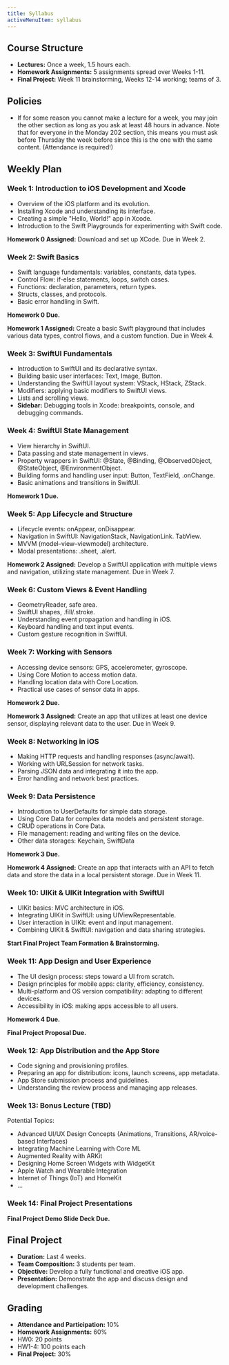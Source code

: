 ```yaml
---
title: Syllabus
activeMenuItem: syllabus
---
```


## Course Structure
- **Lectures:** Once a week, 1.5 hours each.
- **Homework Assignments:** 5 assignments spread over Weeks 1-11.
- **Final Project:** Week 11 brainstorming, Weeks 12-14 working; teams of 3.

## Policies
- If for some reason you cannot make a lecture for a week, you may join the other section as long as you ask at least 48 hours in advance. Note that for everyone in the Monday 202 section, this means you must ask before Thursday the week before since this is the one with the same content. (Attendance is required!)

## Weekly Plan
### Week 1: Introduction to iOS Development and Xcode
- Overview of the iOS platform and its evolution.
- Installing Xcode and understanding its interface.
- Creating a simple "Hello, World!" app in Xcode.
- Introduction to the Swift Playgrounds for experimenting with Swift code.

**Homework 0 Assigned:** Download and set up XCode. Due in Week 2.

### Week 2: Swift Basics
- Swift language fundamentals: variables, constants, data types.
- Control Flow: if-else statements, loops, switch cases.
- Functions: declaration, parameters, return types.
- Structs, classes, and protocols.
- Basic error handling in Swift.

**Homework 0 Due.**

**Homework 1 Assigned:** Create a basic Swift playground that includes various data types, control flows, and a custom function. Due in Week 4.

### Week 3: SwiftUI Fundamentals
- Introduction to SwiftUI and its declarative syntax.
- Building basic user interfaces: Text, Image, Button.
- Understanding the SwiftUI layout system: VStack, HStack, ZStack.
- Modifiers: applying basic modifiers to SwiftUI views.
- Lists and scrolling views.
- **Sidebar:** Debugging tools in Xcode: breakpoints, console, and debugging commands.

### Week 4: SwiftUI State Management
- View hierarchy in SwiftUI.
- Data passing and state management in views.
- Property wrappers in SwiftUI: @State, @Binding, @ObservedObject, @StateObject, @EnvironmentObject.
- Building forms and handling user input: Button, TextField, .onChange.
- Basic animations and transitions in SwiftUI.

**Homework 1 Due.**

### Week 5: App Lifecycle and Structure
- Lifecycle events: onAppear, onDisappear.
- Navigation in SwiftUI: NavigationStack, NavigationLink. TabView.
- MVVM (model–view–viewmodel) architecture.
- Modal presentations: .sheet, .alert.

**Homework 2 Assigned:** Develop a SwiftUI application with multiple views and navigation, utilizing state management. Due in Week 7.

### Week 6: Custom Views & Event Handling
- GeometryReader, safe area.
- SwiftUI shapes, .fill/.stroke.
- Understanding event propagation and handling in iOS.
- Keyboard handling and text input events.
- Custom gesture recognition in SwiftUI.

### Week 7: Working with Sensors
- Accessing device sensors: GPS, accelerometer, gyroscope.
- Using Core Motion to access motion data.
- Handling location data with Core Location.
- Practical use cases of sensor data in apps.

**Homework 2 Due.**

**Homework 3 Assigned:** Create an app that utilizes at least one device sensor, displaying relevant data to the user. Due in Week 9.

### Week 8: Networking in iOS
- Making HTTP requests and handling responses (async/await).
- Working with URLSession for network tasks.
- Parsing JSON data and integrating it into the app.
- Error handling and network best practices.

### Week 9: Data Persistence
- Introduction to UserDefaults for simple data storage.
- Using Core Data for complex data models and persistent storage.
- CRUD operations in Core Data.
- File management: reading and writing files on the device.
- Other data storages: Keychain, SwiftData

**Homework 3 Due.**

**Homework 4 Assigned:** Create an app that interacts with an API to fetch data and store the data in a local persistent storage. Due in Week 11.

### Week 10: UIKit & UIKit Integration with SwiftUI
- UIKit basics: MVC architecture in iOS.
- Integrating UIKit in SwiftUI: using UIViewRepresentable.
- User interaction in UIKit: event and input management.
- Combining UIKit & SwiftUI: navigation and data sharing strategies.

**Start Final Project Team Formation & Brainstorming.**

### Week 11: App Design and User Experience
- The UI design process: steps toward a UI from scratch.
- Design principles for mobile apps: clarity, efficiency, consistency.
- Multi-platform and OS version compatibility: adapting to different devices.
- Accessibility in iOS: making apps accessible to all users.

**Homework 4 Due.**

**Final Project Proposal Due.**

### Week 12: App Distribution and the App Store
- Code signing and provisioning profiles.
- Preparing an app for distribution: icons, launch screens, app metadata.
- App Store submission process and guidelines.
- Understanding the review process and managing app releases.

### Week 13: Bonus Lecture (TBD)
Potential Topics:
- Advanced UI/UX Design Concepts (Animations, Transitions, AR/voice-based Interfaces)
- Integrating Machine Learning with Core ML
- Augmented Reality with ARKit
- Designing Home Screen Widgets with WidgetKit
- Apple Watch and Wearable Integration
- Internet of Things (IoT) and HomeKit
- …

### Week 14: Final Project Presentations

**Final Project Demo Slide Deck Due.**

## Final Project
- **Duration:** Last 4 weeks.
- **Team Composition:** 3 students per team.
- **Objective:** Develop a fully functional and creative iOS app.
- **Presentation:** Demonstrate the app and discuss design and development challenges.

## Grading
- **Attendance and Participation:** 10%
- **Homework Assignments:** 60%
- HW0: 20 points
- HW1-4: 100 points each
- **Final Project:** 30%